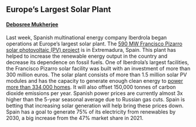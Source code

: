 ## Europe's Largest Solar Plant
#### [Debosree Mukherjee](https://www.linkedin.com/in/debosree-mukherjee/)

Last week, Spanish multinational energy company Iberdrola began operations at Europe’s largest solar plant. The [590 MW Francisco Pizarro solar photovoltaic (PV) project](https://www.power-technology.com/news/iberdrola-francisco-pizarro/) is in Extremadura, Spain. This plant has helped to increase the renewable energy output in the country and decrease its dependence on fossil fuels. One of Iberdrola’s largest facilities, the Francisco Pizarro solar facility was built with an investment of more than 300 million euros. The solar plant consists of more than 1.5 million solar PV modules and has the capacity to generate enough clean energy to [power more than 334,000 homes](https://www.bloomberg.com/news/articles/2022-08-10/sun-drenched-spain-turns-on-europe-s-biggest-solar-power-plant). It will also offset 150,000 tonnes of carbon dioxide emissions per year. Spanish power prices are currently almost 3x higher than the 5-year seasonal average due to Russian gas cuts. Spain is betting that increasing solar generation will help bring these prices down. Spain has a goal to generate 75% of its electricity from renewables by 2030, a big increase from the 47% market share in 2021. 